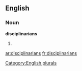 
==English==

===Noun===
'''disciplinarians'''

# {{plural of|[[disciplinarian]]}}

[[Category:English plurals]]

[[ar:disciplinarians]]
[[fr:disciplinarians]]